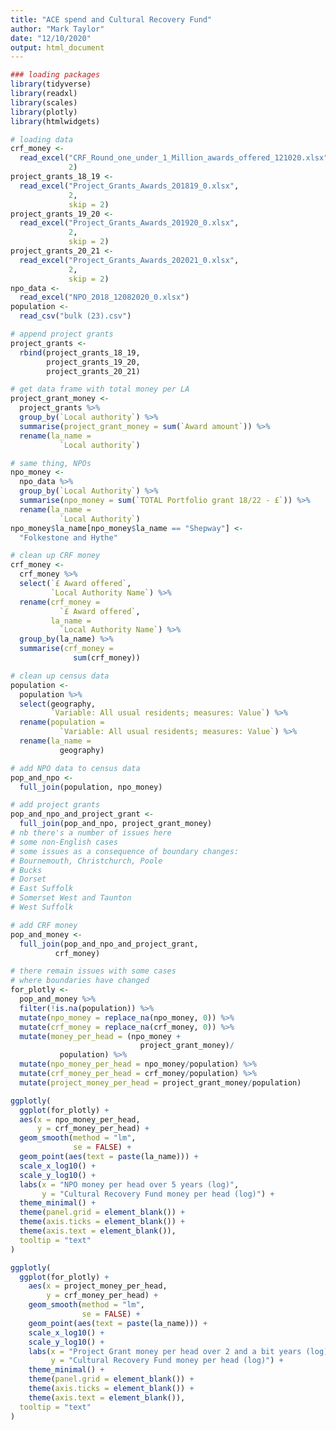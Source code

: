 ```yaml
---
title: "ACE spend and Cultural Recovery Fund"
author: "Mark Taylor"
date: "12/10/2020"
output: html_document
---
```


```r

### loading packages
library(tidyverse)
library(readxl)
library(scales)
library(plotly)
library(htmlwidgets)

# loading data
crf_money <- 
  read_excel("CRF_Round_one_under_1_Million_awards_offered_121020.xlsx",
             2)
project_grants_18_19 <- 
  read_excel("Project_Grants_Awards_201819_0.xlsx",
             2,
             skip = 2)
project_grants_19_20 <- 
  read_excel("Project_Grants_Awards_201920_0.xlsx",
             2,
             skip = 2)
project_grants_20_21 <- 
  read_excel("Project_Grants_Awards_202021_0.xlsx",
             2,
             skip = 2)
npo_data <- 
  read_excel("NPO_2018_12082020_0.xlsx")
population <- 
  read_csv("bulk (23).csv")

# append project grants
project_grants <- 
  rbind(project_grants_18_19,
        project_grants_19_20,
        project_grants_20_21)

# get data frame with total money per LA
project_grant_money <- 
  project_grants %>% 
  group_by(`Local authority`) %>% 
  summarise(project_grant_money = sum(`Award amount`)) %>% 
  rename(la_name = 
           `Local authority`)

# same thing, NPOs
npo_money <- 
  npo_data %>% 
  group_by(`Local Authority`) %>% 
  summarise(npo_money = sum(`TOTAL Portfolio grant 18/22 - £`)) %>% 
  rename(la_name = 
           `Local Authority`)
npo_money$la_name[npo_money$la_name == "Shepway"] <- 
  "Folkestone and Hythe"

# clean up CRF money
crf_money <- 
  crf_money %>% 
  select(`£ Award offered`,
         `Local Authority Name`) %>% 
  rename(crf_money = 
           `£ Award offered`,
         la_name = 
           `Local Authority Name`) %>% 
  group_by(la_name) %>% 
  summarise(crf_money = 
              sum(crf_money)) 

# clean up census data
population <- 
  population %>% 
  select(geography, 
         `Variable: All usual residents; measures: Value`) %>% 
  rename(population = 
           `Variable: All usual residents; measures: Value`) %>% 
  rename(la_name = 
           geography)

# add NPO data to census data
pop_and_npo <- 
  full_join(population, npo_money) 

# add project grants
pop_and_npo_and_project_grant <- 
  full_join(pop_and_npo, project_grant_money) 
# nb there's a number of issues here
# some non-English cases
# some issues as a consequence of boundary changes:
# Bournemouth, Christchurch, Poole
# Bucks
# Dorset
# East Suffolk
# Somerset West and Taunton
# West Suffolk

# add CRF money
pop_and_money <- 
  full_join(pop_and_npo_and_project_grant,
          crf_money)

# there remain issues with some cases 
# where boundaries have changed
for_plotly <- 
  pop_and_money %>% 
  filter(!is.na(population)) %>% 
  mutate(npo_money = replace_na(npo_money, 0)) %>% 
  mutate(crf_money = replace_na(crf_money, 0)) %>% 
  mutate(money_per_head = (npo_money + 
                             project_grant_money)/
           population) %>%
  mutate(npo_money_per_head = npo_money/population) %>% 
  mutate(crf_money_per_head = crf_money/population) %>% 
  mutate(project_money_per_head = project_grant_money/population)
```


```r
ggplotly(
  ggplot(for_plotly) +
  aes(x = npo_money_per_head,
      y = crf_money_per_head) +
  geom_smooth(method = "lm",
              se = FALSE) +
  geom_point(aes(text = paste(la_name))) +
  scale_x_log10() +
  scale_y_log10() +
  labs(x = "NPO money per head over 5 years (log)",
       y = "Cultural Recovery Fund money per head (log)") +
  theme_minimal() +
  theme(panel.grid = element_blank()) +
  theme(axis.ticks = element_blank()) +
  theme(axis.text = element_blank()),
  tooltip = "text"
)
```


```r
ggplotly(
  ggplot(for_plotly) +
    aes(x = project_money_per_head,
        y = crf_money_per_head) +
    geom_smooth(method = "lm",
                se = FALSE) +
    geom_point(aes(text = paste(la_name))) +
    scale_x_log10() +
    scale_y_log10() +
    labs(x = "Project Grant money per head over 2 and a bit years (log)",
         y = "Cultural Recovery Fund money per head (log)") +
    theme_minimal() +
    theme(panel.grid = element_blank()) +
    theme(axis.ticks = element_blank()) +
    theme(axis.text = element_blank()),
  tooltip = "text"
)
```
